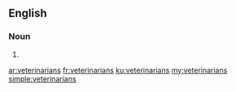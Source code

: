 ==English==

===Noun===
{{head|en|plural}}

# {{plural of|veterinarian|lang=en}}

[[ar:veterinarians]]
[[fr:veterinarians]]
[[ku:veterinarians]]
[[my:veterinarians]]
[[simple:veterinarians]]